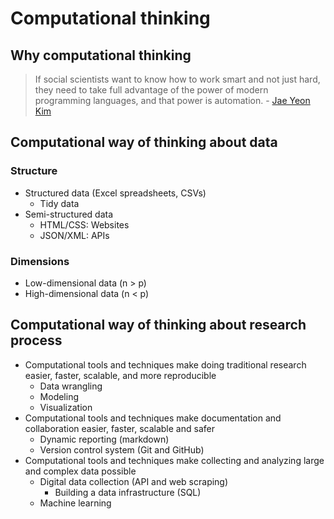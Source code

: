 # Computational thinking {#Motivation}

## Why computational thinking 

> If social scientists want to know how to work smart and not just hard, they need to take full advantage of the power of modern programming languages, and that power is automation. - [Jae Yeon Kim](https://dlab.berkeley.edu/blog/why-teaching-social-scientists-how-code-professional-important)

## Computational way of thinking about data 

### Structure 
- Structured data (Excel spreadsheets, CSVs)
  - Tidy data 
- Semi-structured data 
  - HTML/CSS: Websites 
  - JSON/XML: APIs

### Dimensions 
- Low-dimensional data (n > p)
- High-dimensional data (n < p)

## Computational way of thinking about research process

- Computational tools and techniques make doing traditional research easier, faster, scalable, and more reproducible
  - Data wrangling 
  - Modeling 
  - Visualization 
- Computational tools and techniques make documentation and collaboration easier, faster, scalable and safer
  - Dynamic reporting (markdown)
  - Version control system (Git and GitHub)
- Computational tools and techniques make collecting and analyzing large and complex data possible 
  - Digital data collection (API and web scraping)
      - Building a data infrastructure (SQL)
  - Machine learning 
